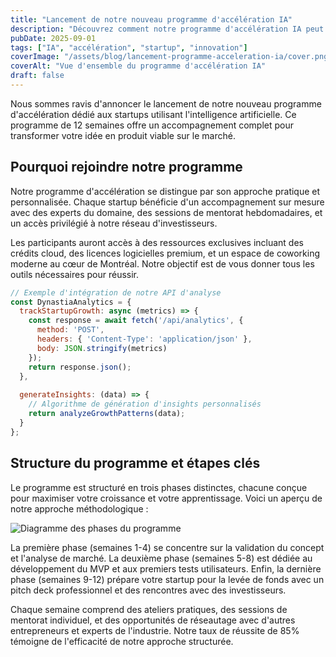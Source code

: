 ```yaml
---
title: "Lancement de notre nouveau programme d'accélération IA"
description: "Découvrez comment notre programme d'accélération IA peut transformer votre startup avec des outils innovants et un accompagnement personnalisé."
pubDate: 2025-09-01
tags: ["IA", "accélération", "startup", "innovation"]
coverImage: "/assets/blog/lancement-programme-acceleration-ia/cover.png"
coverAlt: "Vue d'ensemble du programme d'accélération IA"
draft: false
---
```


Nous sommes ravis d'annoncer le lancement de notre nouveau programme d'accélération dédié aux startups utilisant l'intelligence artificielle. Ce programme de 12 semaines offre un accompagnement complet pour transformer votre idée en produit viable sur le marché.

## Pourquoi rejoindre notre programme

Notre programme d'accélération se distingue par son approche pratique et personnalisée. Chaque startup bénéficie d'un accompagnement sur mesure avec des experts du domaine, des sessions de mentorat hebdomadaires, et un accès privilégié à notre réseau d'investisseurs.

Les participants auront accès à des ressources exclusives incluant des crédits cloud, des licences logicielles premium, et un espace de coworking moderne au cœur de Montréal. Notre objectif est de vous donner tous les outils nécessaires pour réussir.

```javascript
// Exemple d'intégration de notre API d'analyse
const DynastiaAnalytics = {
  trackStartupGrowth: async (metrics) => {
    const response = await fetch('/api/analytics', {
      method: 'POST',
      headers: { 'Content-Type': 'application/json' },
      body: JSON.stringify(metrics)
    });
    return response.json();
  },
  
  generateInsights: (data) => {
    // Algorithme de génération d'insights personnalisés
    return analyzeGrowthPatterns(data);
  }
};
```

## Structure du programme et étapes clés

Le programme est structuré en trois phases distinctes, chacune conçue pour maximiser votre croissance et votre apprentissage. Voici un aperçu de notre approche méthodologique :

![Diagramme des phases du programme](/assets/blog/first-post/diagram.png)

La première phase (semaines 1-4) se concentre sur la validation du concept et l'analyse de marché. La deuxième phase (semaines 5-8) est dédiée au développement du MVP et aux premiers tests utilisateurs. Enfin, la dernière phase (semaines 9-12) prépare votre startup pour la levée de fonds avec un pitch deck professionnel et des rencontres avec des investisseurs.

Chaque semaine comprend des ateliers pratiques, des sessions de mentorat individuel, et des opportunités de réseautage avec d'autres entrepreneurs et experts de l'industrie. Notre taux de réussite de 85% témoigne de l'efficacité de notre approche structurée.